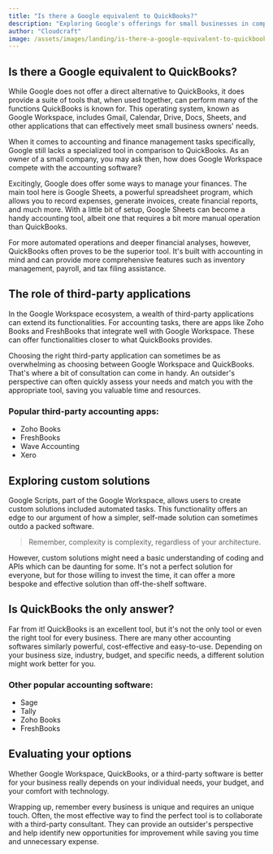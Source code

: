 ```yaml
---
title: "Is there a Google equivalent to QuickBooks?"
description: "Exploring Google's offerings for small businesses in comparison to QuickBooks"
author: "Cloudcraft"
image: /assets/images/landing/is-there-a-google-equivalent-to-quickbooks.jpg
---
```


## Is there a Google equivalent to QuickBooks?

While Google does not offer a direct alternative to QuickBooks, it does provide a suite of tools that, when used together, can perform many of the functions QuickBooks is known for. This operating system, known as Google Workspace, includes Gmail, Calendar, Drive, Docs, Sheets, and other applications that can effectively meet small business owners' needs.

When it comes to accounting and finance management tasks specifically, Google still lacks a specialized tool in comparison to QuickBooks. As an owner of a small company, you may ask then, how does Google Workspace compete with the accounting software?

<ServicesBlurb />

Excitingly, Google does offer some ways to manage your finances. The main tool here is Google Sheets, a powerful spreadsheet program, which allows you to record expenses, generate invoices, create financial reports, and much more. With a little bit of setup, Google Sheets can become a handy accounting tool, albeit one that requires a bit more manual operation than QuickBooks.

For more automated operations and deeper financial analyses, however, QuickBooks often proves to be the superior tool. It's built with accounting in mind and can provide more comprehensive features such as inventory management, payroll, and tax filing assistance. 

## The role of third-party applications

In the Google Workspace ecosystem, a wealth of third-party applications can extend its functionalities. For accounting tasks, there are apps like Zoho Books and FreshBooks that integrate well with Google Workspace. These can offer functionalities closer to what QuickBooks provides.

Choosing the right third-party application can sometimes be as overwhelming as choosing between Google Workspace and QuickBooks. That's where a bit of consultation can come in handy. An outsider's perspective can often quickly assess your needs and match you with the appropriate tool, saving you valuable time and resources.

### Popular third-party accounting apps:

 * Zoho Books
 * FreshBooks
 * Wave Accounting
 * Xero

<GetStartedBlurb />

## Exploring custom solutions

Google Scripts, part of the Google Workspace, allows users to create custom solutions included automated tasks. This functionality offers an edge to our argument of how a simpler, self-made solution can sometimes outdo a packed software.

<blockquote> Remember, complexity is complexity, regardless of your architecture.</blockquote>

However, custom solutions might need a basic understanding of coding and APIs which can be daunting for some. It's not a perfect solution for everyone, but for those willing to invest the time, it can offer a more bespoke and effective solution than off-the-shelf software.

## Is QuickBooks the only answer?

Far from it! QuickBooks is an excellent tool, but it's not the only tool or even the right tool for every business. There are many other accounting softwares similarly powerful, cost-effective and easy-to-use. Depending on your business size, industry, budget, and specific needs, a different solution might work better for you.

### Other popular accounting software:

 * Sage 
 * Tally 
 * Zoho Books
 * FreshBooks 

## Evaluating your options 

Whether Google Workspace, QuickBooks, or a third-party software is better for your business really depends on your individual needs, your budget, and your comfort with technology. 

Wrapping up, remember every business is unique and requires an unique touch. Often, the most effective way to find the perfect tool is to collaborate with a third-party consultant. They can provide an outsider's perspective and help identify new opportunities for improvement while saving you time and unnecessary expense.